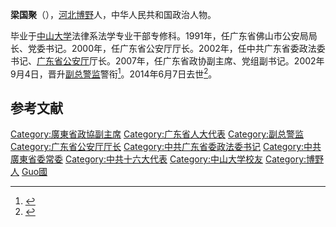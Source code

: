 '''梁国聚'''（{{bd|1947年|10月|2014年|6月7日|catIdx=Liang}}），[[河北|河北]][[博野|博野]]人，中华人民共和国政治人物。

毕业于[[中山大学|中山大学]]法律系法学专业干部专修科。1991年，任广东省佛山市公安局局长、党委书记。2000年，任广东省公安厅厅长。2002年，任中共广东省委政法委书记、[[广东省公安厅|广东省公安厅]]厅长。2007年，任广东省政协副主席、党组副书记。2002年9月4日，晋升[[副总警监|副总警监]]警衔<ref>{{cite news|title=梁国聚同志生平|url=http://cpc.people.com.cn/n/2014/0612/c87393-25138707.html|accessdate=2014-06-13|newspaper=南方日报|archive-date=2014-06-17|archive-url=https://web.archive.org/web/20140617161552/http://cpc.people.com.cn/n/2014/0612/c87393-25138707.html|dead-url=no}}</ref>。2014年6月7日去世<ref>{{cite news|title=梁国聚同志逝世|url=http://cpc.people.com.cn/n/2014/0608/c87393-25118818.html|accessdate=2014-06-08|newspaper=人民网|archive-date=2014-07-14|archive-url=https://web.archive.org/web/20140714222747/http://cpc.people.com.cn/n/2014/0608/c87393-25118818.html|dead-url=no}}</ref>。

==参考文献==
{{reflist}}
{{中国政治人物小作品}}
{{DEFAULTSORT:Liang梁}}
[[Category:廣東省政協副主席|Category:廣東省政協副主席]]
[[Category:广东省人大代表|Category:广东省人大代表]]
[[Category:副总警监|Category:副总警监]]
[[Category:广东省公安厅厅长|Category:广东省公安厅厅长]]
[[Category:中共广东省委政法委书记|Category:中共广东省委政法委书记]]
[[Category:中共廣東省委常委|Category:中共廣東省委常委]]
[[Category:中共十六大代表|Category:中共十六大代表]]
[[Category:中山大学校友|Category:中山大学校友]]
[[Category:博野人|Category:博野人]]
[[Category:梁姓|Guo國]]